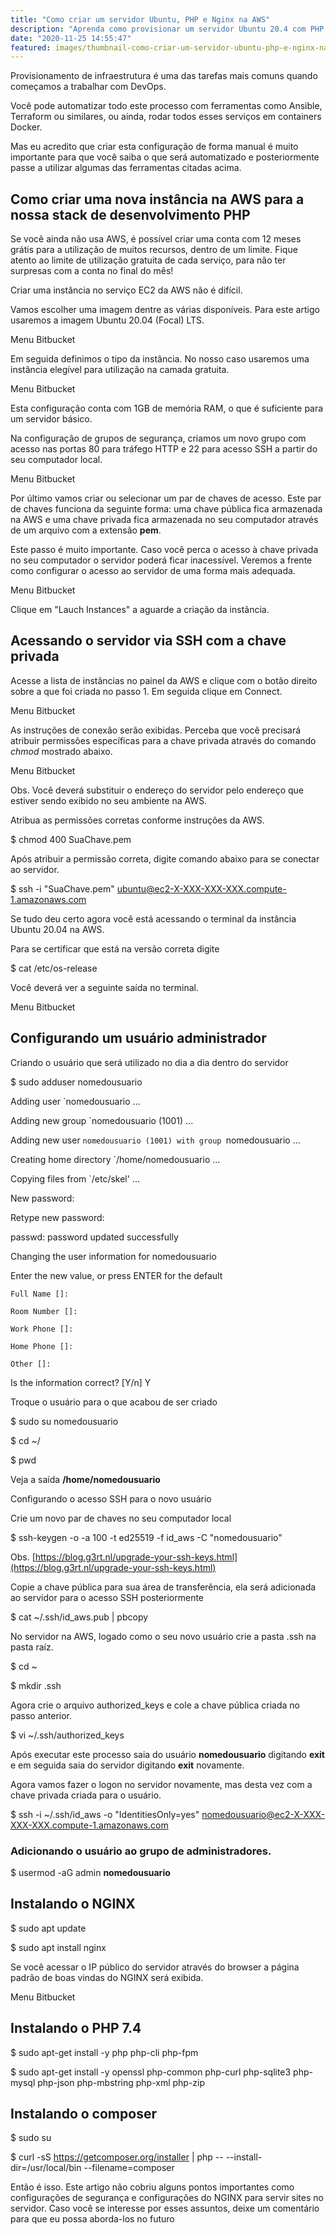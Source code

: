 ```yaml
---
title: "Como criar um servidor Ubuntu, PHP e Nginx na AWS"
description: "Aprenda como provisionar um servidor Ubuntu 20.4 com PHP 7.4 e NGINX na AWS nesse tutorial prático!"
date: "2020-11-25 14:55:47"
featured: images/thumbnail-como-criar-um-servidor-ubuntu-php-e-nginx-na-aws.png
---
```


Provisionamento de infraestrutura é uma das tarefas mais comuns quando começamos a trabalhar com DevOps.

Você pode automatizar todo este processo com ferramentas como Ansible, Terraform ou similares, ou ainda, rodar todos esses serviços em containers Docker.

Mas eu acredito que criar esta configuração de forma manual é muito importante para que você saiba o que será automatizado e posteriormente passe a utilizar algumas das ferramentas citadas acima.

## Como criar uma nova instância na AWS para a nossa stack de desenvolvimento PHP

Se você ainda não usa AWS, é possível criar uma conta com 12 meses grátis para a utilização de muitos recursos, dentro de um limite. Fique atento ao limite de utilização gratuita de cada serviço, para não ter surpresas com a conta no final do mês!

Criar uma instância no serviço EC2 da AWS não é difícil.

Vamos escolher uma imagem dentre as várias disponíveis. Para este artigo usaremos a imagem Ubuntu 20.04 (Focal) LTS.

Menu Bitbucket


Em seguida definimos o tipo da instância. No nosso caso usaremos uma instância elegível para utilização na camada gratuita.

Menu Bitbucket



Esta configuração conta com 1GB de memória RAM, o que é suficiente para um servidor básico.

Na configuração de grupos de segurança, criamos um novo grupo com acesso nas portas 80 para tráfego HTTP e 22 para acesso SSH a partir do seu computador local.

Menu Bitbucket


Por último vamos criar ou selecionar um par de chaves de acesso. Este par de chaves funciona da seguinte forma: uma chave pública fica armazenada na AWS e uma chave privada fica armazenada no seu computador através de um arquivo com a extensão **pem**.

Este passo é muito importante. Caso você perca o acesso à chave privada no seu computador o servidor poderá ficar inacessível. Veremos a frente como configurar o acesso ao servidor de uma forma mais adequada.

Menu Bitbucket


Clique em "Lauch Instances" a aguarde a criação da instância.

## Acessando o servidor via SSH com a chave privada

Acesse a lista de instâncias no painel da AWS e clique com o botão direito sobre a que foi criada no passo 1. Em seguida clique em Connect.

Menu Bitbucket


As instruções de conexão serão exibidas. Perceba que você precisará atribuir permissões específicas para a chave privada através do comando _chmod_ mostrado abaixo.

Menu Bitbucket


Obs. Você deverá substituir o endereço do servidor pelo endereço que estiver sendo exibido no seu ambiente na AWS.

Atribua as permissões corretas conforme instruções da AWS.

$ chmod 400 SuaChave.pem


Após atribuir a permissão correta, digite comando abaixo para se conectar ao servidor.

$ ssh -i "SuaChave.pem" [ubuntu@ec2-X-XXX-XXX-XXX.compute-1.amazonaws.com](mailto:ubuntu@ec2-X-XXX-XXX-XXX.compute-1.amazonaws.com)


Se tudo deu certo agora você está acessando o terminal da instância Ubuntu 20.04 na AWS.

Para se certificar que está na versão correta digite

$ cat /etc/os-release


Você deverá ver a seguinte saída no terminal.

Menu Bitbucket


## Configurando um usuário administrador

Criando o usuário que será utilizado no dia a dia dentro do servidor

$ sudo adduser nomedousuario



Adding user `nomedousuario ...

Adding new group `nomedousuario (1001) ...

Adding new user `nomedousuario (1001) with group `nomedousuario ...

Creating home directory `/home/nomedousuario ...

Copying files from `/etc/skel' ...

New password:

Retype new password:

passwd: password updated successfully

Changing the user information for nomedousuario

Enter the new value, or press ENTER for the default

	Full Name []:

	Room Number []:

	Work Phone []:

	Home Phone []:

	Other []:

Is the information correct? [Y/n] Y



Troque o usuário para o que acabou de ser criado

$ sudo su nomedousuario

$ cd ~/

$ pwd



Veja a saída **/home/nomedousuario**

Configurando o acesso SSH para o novo usuário

Crie um novo par de chaves no seu computador local

$ ssh-keygen -o -a 100 -t ed25519 -f id_aws -C "nomedousuario"



Obs. [https://blog.g3rt.nl/upgrade-your-ssh-keys.html](https://blog.g3rt.nl/upgrade-your-ssh-keys.html)

Copie a chave pública para sua área de transferência, ela será adicionada ao servidor para o acesso SSH posteriormente

$ cat ~/.ssh/id_aws.pub | pbcopy



No servidor na AWS, logado como o seu novo usuário crie a pasta .ssh na pasta raíz.

$ cd ~



$ mkdir .ssh



Agora crie o arquivo authorized_keys e cole a chave pública criada no passo anterior.

$ vi ~/.ssh/authorized_keys



Após executar este processo saia do usuário **nomedousuario** digitando **exit** e em seguida saia do servidor digitando **exit** novamente.

Agora vamos fazer o logon no servidor novamente, mas desta vez com a chave privada criada para o usuário.

$ ssh -i ~/.ssh/id_aws -o "IdentitiesOnly=yes" nomedousuario@ec2-X-XXX-XXX-XXX.compute-1.amazonaws.com



### Adicionando o usuário ao grupo de administradores.

$ usermod -aG admin **nomedousuario**



## Instalando o NGINX

$ sudo apt update

$ sudo apt install nginx



Se você acessar o IP público do servidor através do browser a página padrão de boas vindas do NGINX será exibida.

Menu Bitbucket


## Instalando o PHP 7.4

$ sudo apt-get install -y php php-cli php-fpm

$ sudo apt-get install -y openssl php-common php-curl php-sqlite3 php-mysql php-json php-mbstring php-xml php-zip



## Instalando o composer

$ sudo su

$ curl -sS https://getcomposer.org/installer | php -- --install-dir=/usr/local/bin --filename=composer



Então é isso. Este artigo não cobriu alguns pontos importantes como configurações de segurança e configurações do NGINX para servir sites no servidor. Caso você se interesse por esses assuntos, deixe um comentário para que eu possa aborda-los no futuro